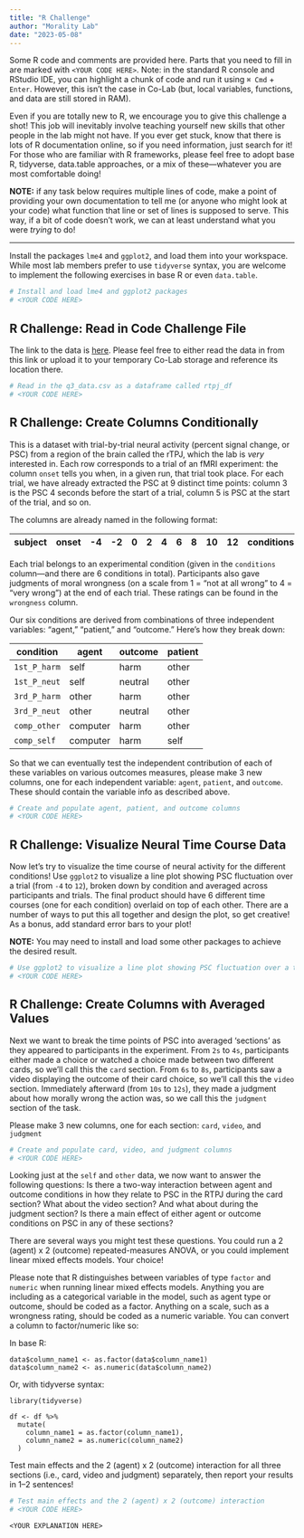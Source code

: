```yaml
---
title: "R Challenge"
author: "Morality Lab"
date: "2023-05-08"
---
```


Some R code and comments are provided here. Parts that you need to fill in are marked with `<YOUR CODE HERE>`. Note: in the standard R console and RStudio IDE, you can highlight a chunk of code and run it using `⌘ Cmd` + `Enter`. However, this isn't the case in Co-Lab (but, local variables, functions, and data are still stored in RAM).

Even if you are totally new to R, we encourage you to give this challenge a shot! This job will inevitably involve teaching yourself new skills that other people in the lab might not have. If you ever get stuck, know that there is lots of R documentation online, so if you need information, just search for it! For those who are familiar with R frameworks, please feel free to adopt base R, tidyverse, data.table approaches, or a mix of these---whatever you are most comfortable doing!

**NOTE:** if any task below requires multiple lines of code, make a point of providing your own documentation to tell me (or anyone who might look at your code) what function that line or set of lines is supposed to serve. This way, if a bit of code doesn't work, we can at least understand what you were *trying* to do!

------------------------------------------------------------------------



Install the packages `lme4` and `ggplot2`, and load them into your workspace. While most lab members prefer to use `tidyverse` syntax, you are welcome to implement the following exercises in base R or even `data.table`.

```r
# Install and load lme4 and ggplot2 packages
# <YOUR CODE HERE>
```

## **R Challenge: Read in Code Challenge File**

The link to the data is [here](https://drive.google.com/uc?id=1DDUz-UnuGz3fzperOSLF2Li7Fbk73WzZ). Please feel free to either read the data in from this link or upload it to your temporary Co-Lab storage and reference its location there.

```r
# Read in the q3_data.csv as a dataframe called rtpj_df
# <YOUR CODE HERE>
```

## **R Challenge: Create Columns Conditionally**

This is a dataset with trial-by-trial neural activity (percent signal change, or PSC) from a region of the brain called the rTPJ, which the lab is *very* interested in. Each row corresponds to a trial of an fMRI experiment: the column `onset` tells you when, in a given run, that trial took place. For each trial, we have already extracted the PSC at 9 distinct time points: column 3 is the PSC 4 seconds before the start of a trial, column 5 is PSC at the start of the trial, and so on.

The columns are already named in the following format:

| subject | onset | -4  | -2  | 0   | 2   | 4   | 6   | 8   | 10  | 12  | conditions | wrongness | run |
|-----|-----|-----|-----|-----|-----|-----|-----|-----|-----|-----|-----|-----|-----|

Each trial belongs to an experimental condition (given in the `conditions` column---and there are 6 conditions in total). Participants also gave judgments of moral wrongness (on a scale from 1 = "not at all wrong" to 4 = "very wrong") at the end of each trial. These ratings can be found in the `wrongness` column.

Our six conditions are derived from combinations of three independent variables: "agent," "patient," and "outcome." Here's how they break down:

| condition    | agent    | outcome | patient |
|--------------|----------|---------|---------|
| `1st_P_harm` | self     | harm    | other   |
| `1st_P_neut` | self     | neutral | other   |
| `3rd_P_harm` | other    | harm    | other   |
| `3rd_P_neut` | other    | neutral | other   |
| `comp_other` | computer | harm    | other   |
| `comp_self`  | computer | harm    | self    |

So that we can eventually test the independent contribution of each of these variables on various outcomes measures, please make 3 new columns, one for each independent variable: `agent`, `patient`, and `outcome`. These should contain the variable info as described above.

```r
# Create and populate agent, patient, and outcome columns
# <YOUR CODE HERE>
```

## **R Challenge: Visualize Neural Time Course Data**

Now let's try to visualize the time course of neural activity for the different conditions! Use `ggplot2` to visualize a line plot showing PSC fluctuation over a trial (from `-4` to `12`), broken down by condition and averaged across participants and trials. The final product should have 6 different time courses (one for each condition) overlaid on top of each other. There are a number of ways to put this all together and design the plot, so get creative! As a bonus, add standard error bars to your plot!

**NOTE:** You may need to install and load some other packages to achieve the desired result.

```r
# Use ggplot2 to visualize a line plot showing PSC fluctuation over a trial
# <YOUR CODE HERE>
```

## **R Challenge: Create Columns with Averaged Values**

Next we want to break the time points of PSC into averaged 'sections' as they appeared to participants in the experiment. From `2s` to `4s`, participants either made a choice or watched a choice made between two different cards, so we'll call this the `card` section. From `6s` to `8s`, participants saw a video displaying the outcome of their card choice, so we'll call this the `video` section. Immediately afterward (from `10s` to `12s`), they made a judgment about how morally wrong the action was, so we call this the `judgment` section of the task.

Please make 3 new columns, one for each section: `card`, `video`, and `judgment`

```r
# Create and populate card, video, and judgment columns
# <YOUR CODE HERE>
```

Looking just at the `self` and `other` data, we now want to answer the following questions: Is there a two-way interaction between agent and outcome conditions in how they relate to PSC in the RTPJ during the card section? What about the video section? And what about during the judgment section? Is there a main effect of either agent or outcome conditions on PSC in any of these sections?

There are several ways you might test these questions. You could run a 2 (agent) x 2 (outcome) repeated-measures ANOVA, or you could implement linear mixed effects models. Your choice!

Please note that R distinguishes between variables of type `factor` and `numeric` when running linear mixed effects models. Anything you are including as a categorical variable in the model, such as agent type or outcome, should be coded as a factor. Anything on a scale, such as a wrongness rating, should be coded as a numeric variable. You can convert a column to factor/numeric like so:

In base R:

```         
data$column_name1 <- as.factor(data$column_name1)
data$column_name2 <- as.numeric(data$column_name2)
```

Or, with tidyverse syntax:

```         
library(tidyverse)

df <- df %>%
  mutate(
    column_name1 = as.factor(column_name1),
    column_name2 = as.numeric(column_name2)
  )
```

Test main effects and the 2 (agent) x 2 (outcome) interaction for all three sections (i.e., card, video and judgment) separately, then report your results in 1--2 sentences!

```r
# Test main effects and the 2 (agent) x 2 (outcome) interaction
# <YOUR CODE HERE>
```

`<YOUR EXPLANATION HERE>`
